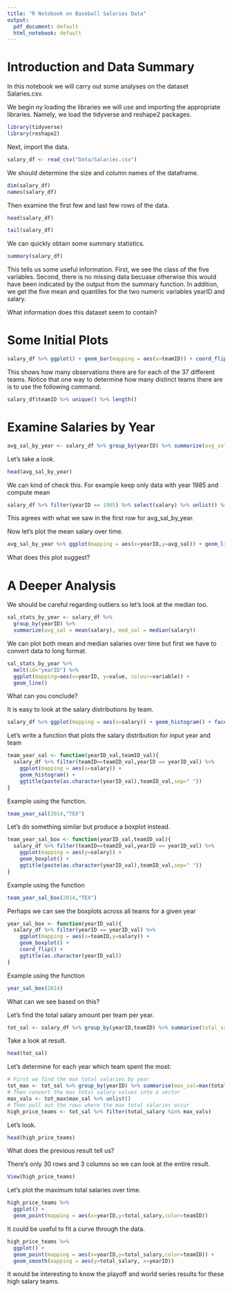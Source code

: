 ```yaml
---
title: "R Notebook on Baseball Salaries Data"
output:
  pdf_document: default
  html_notebook: default
---
```




# Introduction and Data Summary 

In this notebook we will carry out some analyses on the dataset Salaries.csv. 

We begin ny loading the libraries we will use and importing the appropriate libraries. Namely, we load the tidyverse and reshape2 packages. 
```r
library(tidyverse)
library(reshape2)
```
Next, import the data.
```r
salary_df <- read_csv("Data/Salaries.csv")
```
We should determine the size and column names of the dataframe. 
```r
dim(salary_df)
names(salary_df)
```

Then examine the first few and last few rows of the data.

```r
head(salary_df)
```
```r
tail(salary_df)
```

We can quickly obtain some summary statistics.
```r
summary(salary_df)
```
This tells us some useful information. First, we see the class of the five variables. Second, there is no missing data becuase otherwise this would have been indicated by the output from the summary function. In addition, we get the five mean and quantiles for the two numeric variables yearID and salary. 

What information does this dataset seem to contain? 

# Some Initial Plots

```r
salary_df %>% ggplot() + geom_bar(mapping = aes(x=teamID)) + coord_flip()
```

This shows how many observations there are for each of the 37 different teams. Notice that one way to determine how many distinct teams there are is to use the following command.
```r
salary_df$teamID %>% unique() %>% length()
```

# Examine Salaries by Year

```r
avg_sal_by_year <- salary_df %>% group_by(yearID) %>% summarize(avg_sal = mean(salary))
```
Let's take a look.
```r
head(avg_sal_by_year)
```


We can kind of check this. For example keep only data with year 1985 and compute mean
```r
salary_df %>% filter(yearID == 1985) %>% select(salary) %>% unlist() %>% mean()
```
This agrees with what we saw in the first row for avg_sal_by_year. 

Now let's plot the mean salary over time.
```r
avg_sal_by_year %>% ggplot(mapping = aes(x=yearID,y=avg_sal)) + geom_line()
```

What does this plot suggest? 

# A Deeper Analysis 

We should be careful regarding outliers so let's look at the median too.
```r
sal_stats_by_year <- salary_df %>% 
  group_by(yearID) %>% 
  summarize(avg_sal = mean(salary), med_sal = median(salary))
```

We can plot both mean and median salaries over time but first we have to convert data to long format.
```r
sal_stats_by_year %>% 
  melt(id="yearID") %>%
  ggplot(mapping=aes(x=yearID, y=value, colour=variable)) +
  geom_line()
```

What can you conclude? 

It is easy to look at the salary distributions by team.
```r
salary_df %>% ggplot(mapping = aes(x=salary)) + geom_histogram() + facet_wrap(~ teamID)
```

Let's write a function that plots the salary distribution for input year and team
```r
team_year_sal <- function(yearID_val,teamID_val){
  salary_df %>% filter(teamID==teamID_val,yearID == yearID_val) %>%
    ggplot(mapping = aes(x=salary)) + 
    geom_histogram() + 
    ggtitle(paste(as.character(yearID_val),teamID_val,sep=" "))
}
```


Example using the function.
```r
team_year_sal(2014,"TEX")
```


Let's do something similar but produce a boxplot instead.
```r
team_year_sal_box <- function(yearID_val,teamID_val){
  salary_df %>% filter(teamID==teamID_val,yearID == yearID_val) %>%
    ggplot(mapping = aes(y=salary)) + 
    geom_boxplot() + 
    ggtitle(paste(as.character(yearID_val),teamID_val,sep=" "))
}
```

Example using the function
```r
team_year_sal_box(2014,"TEX")
```


Perhaps we can see the boxplots across all teams for a given year
```r
year_sal_box <- function(yearID_val){
  salary_df %>% filter(yearID == yearID_val) %>%
    ggplot(mapping = aes(x=teamID,y=salary)) + 
    geom_boxplot() + 
    coord_flip() + 
    ggtitle(as.character(yearID_val))
}
```


Example using the function 
```r
year_sal_box(2014)
```

What can we see based on this? 


Let's find the total salary amount per team per year.
```r
tot_sal <- salary_df %>% group_by(yearID,teamID) %>% summarise(total_salary=sum(salary))
```

Take a look at result. 
```r
head(tot_sal)
```

Let's determine for each year which team spent the most:
```r
# First we find the max total salaries by year
tot_max <- tot_sal %>% group_by(yearID) %>% summarise(max_sal=max(total_salary))
# Then convert the max total salary values into a vector
max_vals <- tot_max$max_sal %>% unlist()
# Then pull out the rows where the max total salaries occur
high_price_teams <- tot_sal %>% filter(total_salary %in% max_vals)
```

Let's look.
```r
head(high_price_teams)
```

What does the previous result tell us? 


There's only 30 rows and 3 columns so we can look at the entire result.
```r
View(high_price_teams)
```

Let's plot the maximum total salaries over time.
```r
high_price_teams %>% 
  ggplot() + 
  geom_point(mapping = aes(x=yearID,y=total_salary,color=teamID)) 
```

It could be useful to fit a curve through the data.
```r
high_price_teams %>% 
  ggplot() + 
  geom_point(mapping = aes(x=yearID,y=total_salary,color=teamID)) + 
  geom_smooth(mapping = aes(y=total_salary, x=yearID))
```

It would be interesting to know the playoff and world series results for these high salary teams. 



























